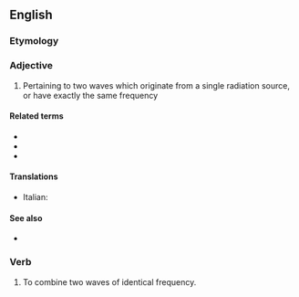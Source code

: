 ==English==

===Etymology===
{{confix|en|homo|dyne}}

===Adjective===
{{en-adj|-}}

# {{lb|en|physics|of radiation}} Pertaining to two waves which originate from a single radiation source, or have exactly the same frequency

====Related terms====
* {{l|en|heterodyne}}
* {{l|en|intradyne}}
* {{l|en|synchrodyne}}

====Translations====
* Italian: {{t|it|omodina}}

====See also====
* {{pedialite|homodyne detection}}

===Verb===
{{en-verb|homodyn}}

# To combine two waves of identical frequency.